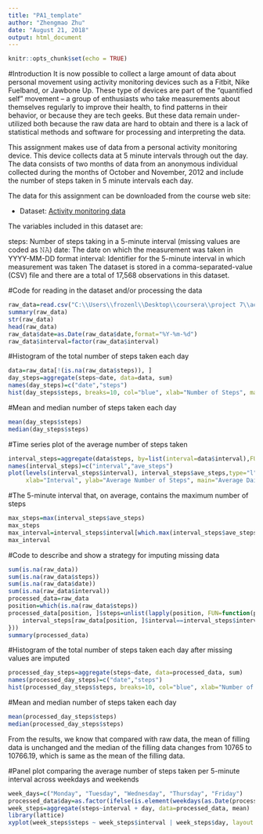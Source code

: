---
title: "PA1_template"
author: "Zhengmao Zhu"
date: "August 21, 2018"
output: html_document
---

```{r setup, include=FALSE}
knitr::opts_chunk$set(echo = TRUE)
```

#Introduction
It is now possible to collect a large amount of data about personal movement using activity monitoring devices such as a Fitbit, Nike Fuelband, or Jawbone Up. These type of devices are part of the “quantified self” movement – a group of enthusiasts who take measurements about themselves regularly to improve their health, to find patterns in their behavior, or because they are tech geeks. But these data remain under-utilized both because the raw data are hard to obtain and there is a lack of statistical methods and software for processing and interpreting the data.

This assignment makes use of data from a personal activity monitoring device. This device collects data at 5 minute intervals through out the day. The data consists of two months of data from an anonymous individual collected during the months of October and November, 2012 and include the number of steps taken in 5 minute intervals each day.

The data for this assignment can be downloaded from the course web site:

- Dataset: [Activity monitoring data](https://d396qusza40orc.cloudfront.net/repdata%2Fdata%2Factivity.zip)

The variables included in this dataset are:

steps: Number of steps taking in a 5-minute interval (missing values are coded as 𝙽𝙰) 
date: The date on which the measurement was taken in YYYY-MM-DD format 
interval: Identifier for the 5-minute interval in which measurement was taken 
The dataset is stored in a comma-separated-value (CSV) file and there are a total of 17,568 observations in this dataset.

#Code for reading in the dataset and/or processing the data
```{r load & process}
raw_data=read.csv("C:\\Users\\frozenl\\Desktop\\coursera\\project 7\\activity.csv",header = TRUE, sep=",",na.strings = "NA")
summary(raw_data)
str(raw_data)
head(raw_data)
raw_data$date=as.Date(raw_data$date,format="%Y-%m-%d")
raw_data$interval=factor(raw_data$interval)
```

#Histogram of the total number of steps taken each day
```{r hist of each day steps}
data=raw_data[!(is.na(raw_data$steps)), ]
day_steps=aggregate(steps~date, data=data, sum)
names(day_steps)=c("date","steps")
hist(day_steps$steps, breaks=10, col="blue", xlab="Number of Steps", main="Histogram of the total number of steps taken each day")
```

#Mean and median number of steps taken each day
```{r mean & median}
mean(day_steps$steps)
median(day_steps$steps)
```

#Time series plot of the average number of steps taken
```{r time series plot of ave steps}
interval_steps=aggregate(data$steps, by=list(interval=data$interval),FUN=mean)
names(interval_steps)=c("interval","ave_steps")
plot(levels(interval_steps$interval), interval_steps$ave_steps,type="l",col="blue",
     xlab="Interval", ylab="Average Number of Steps", main="Average Daily Activity")
```

#The 5-minute interval that, on average, contains the maximum number of steps
```{r maxiumum number of steps}
max_steps=max(interval_steps$ave_steps)
max_steps
max_interval=interval_steps$interval[which.max(interval_steps$ave_steps)]
max_interval
```

#Code to describe and show a strategy for imputing missing data
```{r filling missing data}
sum(is.na(raw_data))
sum(is.na(raw_data$steps))
sum(is.na(raw_data$date))
sum(is.na(raw_data$interval))
processed_data=raw_data
position=which(is.na(raw_data$steps))
processed_data[position, ]$steps=unlist(lapply(position, FUN=function(position){
    interval_steps[raw_data[position, ]$interval==interval_steps$interval, ]$ave_steps
}))
summary(processed_data)
```

#Histogram of the total number of steps taken each day after missing values are imputed
```{r hist of each day steps with filling missing data}
processed_day_steps=aggregate(steps~date, data=processed_data, sum)
names(processed_day_steps)=c("date","steps")
hist(processed_day_steps$steps, breaks=10, col="blue", xlab="Number of Steps", main="Histogram of the total number of steps taken each day")
```

#Mean and median number of steps taken each day
```{r mean & median with filling missing data}
mean(processed_day_steps$steps)
median(processed_day_steps$steps)
```

From the results, we know that compared with raw data, the mean of filling data is unchanged and the median of the filling data changes from 10765 to 10766.19, which is same as the mean of the filling data.

#Panel plot comparing the average number of steps taken per 5-minute interval across weekdays and weekends
```{r compare steps of weekdays and weekend}
week_days=c("Monday", "Tuesday", "Wednesday", "Thursday", "Friday")
processed_data$day=as.factor(ifelse(is.element(weekdays(as.Date(processed_data$date)),week_days), "Weekday", "Weekend"))
week_steps=aggregate(steps~interval + day, data=processed_data, mean)
library(lattice)
xyplot(week_steps$steps ~ week_steps$interval | week_steps$day, layout = c(1,2), type ="l", ylab="Number of Steps", xlab="Interval", main="Average Steps per Day by Interval")
```
